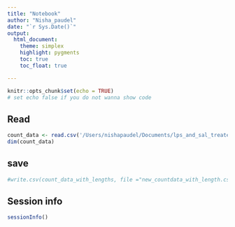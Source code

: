 ```yaml
---
title: "Notebook"
author: "Nisha_paudel"
date: "`r Sys.Date()`"
output:
  html_document:
    theme: simplex
    highlight: pygments
    toc: true
    toc_float: true

---
```


```r
knitr::opts_chunk$set(echo = TRUE)
# set echo false if you do not wanna show code
```




## Read
```r
count_data <- read.csv('/Users/nishapaudel/Documents/lps_and_sal_treated/countss', sep =',', header=T)
dim(count_data)
```


## save 
```r
#write.csv(count_data_with_lengths, file ="new_countdata_with_length.csv" , quote = FALSE, row.names = T)
```

## Session info

```r
sessionInfo()
```


